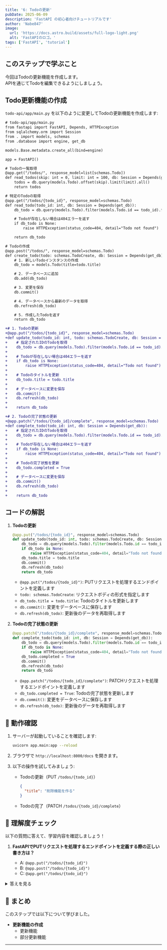```yaml
---
title: '6: Todoの更新'
pubDate: 2025-06-09
description: 'FastAPI の初心者向けチュートリアルです'
author: 'Nabe847'
image:
  url: 'https://docs.astro.build/assets/full-logo-light.png'
  alt: 'FastAPIのロゴ。'
tags: ['FastAPI', 'tutorial']
---
```


## このステップで学ぶこと

今回はTodoの更新機能を作成します。  
APIを通じてTodoを編集できるようにしましょう。

## Todo更新機能の作成

`todo-api/app/main.py` を以下のように変更してTodoの更新機能を作成します:

```diff lang=python
# todo-api/app/main.py
from fastapi import FastAPI, Depends, HTTPException
from sqlalchemy.orm import Session
from . import models, schemas
from .database import engine, get_db

models.Base.metadata.create_all(bind=engine)

app = FastAPI()

# Todoの一覧取得
@app.get("/todos/", response_model=list[schemas.Todo])
def read_todos(skip: int = 0, limit: int = 100, db: Session = Depends(get_db)):
    todos = db.query(models.Todo).offset(skip).limit(limit).all()
    return todos

# 特定のTodoの取得
@app.get("/todos/{todo_id}", response_model=schemas.Todo)
def read_todo(todo_id: int, db: Session = Depends(get_db)):
    db_todo = db.query(models.Todo).filter(models.Todo.id == todo_id).first()

    # Todoが存在しない場合は404エラーを返す
    if db_todo is None:
        raise HTTPException(status_code=404, detail="Todo not found")

    return db_todo

# Todoの作成
@app.post("/todos/", response_model=schemas.Todo)
def create_todo(todo: schemas.TodoCreate, db: Session = Depends(get_db)):
    # 1. 新しいTodoインスタンスの作成
    db_todo = models.Todo(title=todo.title)

    # 2. データベースに追加
    db.add(db_todo)

    # 3. 変更を保存
    db.commit()

    # 4. データベースから最新のデータを取得
    db.refresh(db_todo)

    # 5. 作成したTodoを返す
    return db_todo

+# 1. Todoの更新
+@app.put("/todos/{todo_id}", response_model=schemas.Todo)
+def update_todo(todo_id: int, todo: schemas.TodoCreate, db: Session = Depends(get_db)):
+    # 指定されたIDのTodoを取得
+    db_todo = db.query(models.Todo).filter(models.Todo.id == todo_id).first()
+    
+    # Todoが存在しない場合は404エラーを返す
+    if db_todo is None:
+        raise HTTPException(status_code=404, detail="Todo not found")
+    
+    # Todoのタイトルを更新
+    db_todo.title = todo.title
+    
+    # データベースに変更を保存
+    db.commit()
+    db.refresh(db_todo)
+    
+    return db_todo

+# 2. Todoの完了状態の更新
+@app.patch("/todos/{todo_id}/complete", response_model=schemas.Todo)
+def complete_todo(todo_id: int, db: Session = Depends(get_db)):
+    # 指定されたIDのTodoを取得
+    db_todo = db.query(models.Todo).filter(models.Todo.id == todo_id).first()
+    
+    # Todoが存在しない場合は404エラーを返す
+    if db_todo is None:
+        raise HTTPException(status_code=404, detail="Todo not found")
+    
+    # Todoの完了状態を更新
+    db_todo.completed = True
+    
+    # データベースに変更を保存
+    db.commit()
+    db.refresh(db_todo)
+    
+    return db_todo
```

## コードの解説

1. **Todoの更新**

   ```python
   @app.put("/todos/{todo_id}", response_model=schemas.Todo)
   def update_todo(todo_id: int, todo: schemas.TodoCreate, db: Session = Depends(get_db)):
       db_todo = db.query(models.Todo).filter(models.Todo.id == todo_id).first()
       if db_todo is None:
           raise HTTPException(status_code=404, detail="Todo not found")
       db_todo.title = todo.title
       db.commit()
       db.refresh(db_todo)
       return db_todo
   ```

   - `@app.put("/todos/{todo_id}")`: PUTリクエストを処理するエンドポイントを定義します
   - `todo: schemas.TodoCreate`: リクエストボディの形式を指定します
   - `db_todo.title = todo.title`: Todoのタイトルを更新します
   - `db.commit()`: 変更をデータベースに保存します
   - `db.refresh(db_todo)`: 更新後のデータを再取得します

2. **Todoの完了状態の更新**

   ```python
   @app.patch("/todos/{todo_id}/complete", response_model=schemas.Todo)
   def complete_todo(todo_id: int, db: Session = Depends(get_db)):
       db_todo = db.query(models.Todo).filter(models.Todo.id == todo_id).first()
       if db_todo is None:
           raise HTTPException(status_code=404, detail="Todo not found")
       db_todo.completed = True
       db.commit()
       db.refresh(db_todo)
       return db_todo
   ```

   - `@app.patch("/todos/{todo_id}/complete")`: PATCHリクエストを処理するエンドポイントを定義します
   - `db_todo.completed = True`: Todoの完了状態を更新します
   - `db.commit()`: 変更をデータベースに保存します
   - `db.refresh(db_todo)`: 更新後のデータを再取得します

## 🚀 動作確認

1. サーバーが起動していることを確認します:

    ```bash
    uvicorn app.main:app --reload
    ```

2. ブラウザで `http://localhost:8000/docs` を開きます。

3. 以下の操作を試してみましょう:

    - Todoの更新（PUT `/todos/{todo_id}`）
        ```json
        {
          "title": "削除機能を作る"
        }
        ```
    - Todoの完了（PATCH `/todos/{todo_id}/complete`）

## 🎯 理解度チェック

以下の質問に答えて、学習内容を確認しましょう！

1. **FastAPIでPUTリクエストを処理するエンドポイントを定義する際の正しい書き方は？**

   - A: `@app.put("/todos/{todo_id}")`
   - B: `@app.post("/todos/{todo_id}")`
   - C: `@app.get("/todos/{todo_id}")`

<details>
<summary>答えを見る</summary>

   **答え: A: `@app.put("/todos/{todo_id}")`**

   - PUTはリソースの更新に使われるHTTPメソッドです
   - FastAPIでは`@app.put()`デコレータを使ってPUTリクエストを処理します
   - 参考: [FastAPI公式ドキュメント](https://fastapi.tiangolo.com/tutorial/body-updates/)
</details>

## 📝 まとめ

このステップでは以下について学びました。

- **更新機能の作成**
  - 更新機能
  - 部分更新機能

--- 
